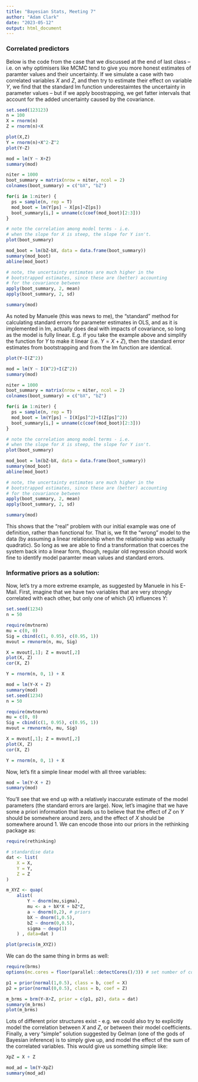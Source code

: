 ```yaml
---
title: "Bayesian Stats, Meeting 7"
author: "Adam Clark"
date: "2023-05-12"
output: html_document
---
```


### Correlated predictors

Below is the code from the case that we discussed at the end of last class -- i.e. on why optimisers like MCMC tend to give you more honest estimates of paramter values and their uncertainty. If we simulate a case with two correlated variables $X$ and $Z$, and then try to estimate their effect on variable $Y$, we find that the standard lm function underestaimtes the uncertainty in parameter values -- but if we apply boostrapping, we get fatter intervals that account for the added uncertainty caused by the covariance.

```r
set.seed(123123)
n = 100
X = rnorm(n)
Z = rnorm(n)+X

plot(X,Z)
Y = rnorm(n)+X^2-Z^2
plot(Y~Z)

mod = lm(Y ~ X+Z)
summary(mod)

niter = 1000
boot_summary = matrix(nrow = niter, ncol = 2)
colnames(boot_summary) = c("bX", "bZ")

for(i in 1:niter) {
  ps = sample(n, rep = T)
  mod_boot = lm(Y[ps] ~ X[ps]+Z[ps])
  boot_summary[i,] = unname(c(coef(mod_boot)[2:3]))
}

# note the correlation among model terms - i.e.
# when the slope for X is steep, the slope for Y isn't.
plot(boot_summary)

mod_boot = lm(bZ~bX, data = data.frame(boot_summary))
summary(mod_boot)
abline(mod_boot)

# note, the uncertainty estimates are much higher in the
# bootstrapped estimates, since these are (better) accounting
# for the covariance between 
apply(boot_summary, 2, mean)
apply(boot_summary, 2, sd)

summary(mod)
```

As noted by Manuele (this was news to me), the "standard" method for calculating standard errors for parameter estimates in OLS, and as it is implemented in lm, actually does deal with impacts of covariance, so long as the model is fully linear. E.g. if you take the example above and simplify the function for $Y$ to make it linear (i.e. $Y = X+Z$), then the standard error estimates from bootstrapping and from the lm function are identical.


```r
plot(Y~I(Z^2))

mod = lm(Y ~ I(X^2)+I(Z^2))
summary(mod)

niter = 1000
boot_summary = matrix(nrow = niter, ncol = 2)
colnames(boot_summary) = c("bX", "bZ")

for(i in 1:niter) {
  ps = sample(n, rep = T)
  mod_boot = lm(Y[ps] ~ I(X[ps]^2)+I(Z[ps]^2))
  boot_summary[i,] = unname(c(coef(mod_boot)[2:3]))
}

# note the correlation among model terms - i.e.
# when the slope for X is steep, the slope for Y isn't.
plot(boot_summary)

mod_boot = lm(bZ~bX, data = data.frame(boot_summary))
summary(mod_boot)
abline(mod_boot)

# note, the uncertainty estimates are much higher in the
# bootstrapped estimates, since these are (better) accounting
# for the covariance between 
apply(boot_summary, 2, mean)
apply(boot_summary, 2, sd)

summary(mod)
```

This shows that the "real" problem with our initial example was one of definition, rather than functional for. That is, we fit the "wrong" model to the data (by assuming a linear relationship when the relationship was actually quadratic). So long as we are able to find a transformation that coerces the system back into a linear form, though, regular old regression should work fine to identify model paramter mean values and standard errors.

### Informative priors as a solution:

Now, let's try a more extreme example, as suggested by Manuele in his E-Mail. First, imagine that we have two variables that are very strongly correlated with each other, but only one of which ($X$) influences $Y$:

```r
set.seed(1234)
n = 50

require(mvtnorm)
mu = c(0, 0)
Sig = cbind(c(1, 0.95), c(0.95, 1))
mvout = rmvnorm(n, mu, Sig)

X = mvout[,1]; Z = mvout[,2]
plot(X, Z)
cor(X, Z)

Y = rnorm(n, 0, 1) + X

mod = lm(Y~X + Z)
summary(mod)
set.seed(1234)
n = 50

require(mvtnorm)
mu = c(0, 0)
Sig = cbind(c(1, 0.95), c(0.95, 1))
mvout = rmvnorm(n, mu, Sig)

X = mvout[,1]; Z = mvout[,2]
plot(X, Z)
cor(X, Z)

Y = rnorm(n, 0, 1) + X
```

Now, let's fit a simple linear model with all three variables:

```r
mod = lm(Y~X + Z)
summary(mod)
```

You'll see that we end up with a relatively inaccurate estimate of the model parameters (the standard errors are large). Now, let's imagine that we have some a priori information that leads us to believe that the effect of $Z$ on $Y$ should be somewhere around zero, and the effect of $X$ should be somewhere around 1. We can encode those into our priors in the rethinking package as:

```r
require(rethinking)

# standardise data
dat <- list(
    X = X,
    Y = Y,
    Z = Z
)

m_XYZ <- quap(
    alist(
        Y ~ dnorm(mu,sigma),
        mu <- a + bX*X + bZ*Z,
        a ~ dnorm(0,2), # priors
        bX ~ dnorm(1,0.5),
        bZ ~ dnorm(0,0.5),
        sigma ~ dexp(1)
    ) , data=dat )

plot(precis(m_XYZ))
```

We can do the same thing in brms as well:

```r
require(brms)
options(mc.cores = floor(parallel::detectCores()/3)) # set number of cores

p1 = prior(normal(1,0.5), class = b, coef = X)
p2 = prior(normal(0,0.5), class = b, coef = Z)

m_brms = brm(Y~X+Z, prior = c(p1, p2), data = dat)
summary(m_brms)
plot(m_brms)
```

Lots of different prior structures exist - e.g. we could also try to explicitly model the correlation between $X$ and $Z$, or between their model coefficients. Finally, a very "simple" solution suggested by Gelman (one of the gods of Bayesian inference) is to simply give up, and model the effect of the sum of the correlated variables. This would give us something simple like:

```r
XpZ = X + Z

mod_ad = lm(Y~XpZ)
summary(mod_ad)
```